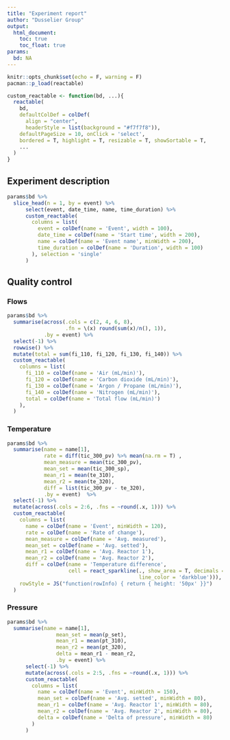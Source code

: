 ```yaml
---
title: "Experiment report"
author: "Dusselier Group"
output:
  html_document:
    toc: true
    toc_float: true
params:
  bd: NA
---
```


```r
knitr::opts_chunk$set(echo = F, warning = F)
pacman::p_load(reactable)
```

```r
custom_reactable <- function(bd, ...){
  reactable(
    bd,
    defaultColDef = colDef(
      align = "center",
      headerStyle = list(background = "#f7f7f8")), 
    defaultPageSize = 10, onClick = 'select',
    bordered = T, highlight = T, resizable = T, showSortable = T,
    ...
  )
}
```


## Experiment description

```r
params$bd %>%
  slice_head(n = 1, by = event) %>%
      select(event, date_time, name, time_duration) %>%
      custom_reactable(
        columns = list(
          event = colDef(name = 'Event', width = 100),
          date_time = colDef(name = 'Start time', width = 200),
          name = colDef(name = 'Event name', minWidth = 200),
          time_duration = colDef(name = 'Duration', width = 100)
        ), selection = 'single'
      )
```

## Quality control {.tabset .tabset-pills}

### Flows

```r
params$bd %>% 
  summarise(across(.cols = c(2, 4, 6, 8),
                   .fn = \(x) round(sum(x)/n(), 1)),
            .by = event) %>%
  select(-1) %>%
  rowwise() %>%
  mutate(total = sum(fi_110, fi_120, fi_130, fi_140)) %>%
  custom_reactable(
    columns = list(
      fi_110 = colDef(name = 'Air (mL/min)'),
      fi_120 = colDef(name = 'Carbon dioxide (mL/min)'),
      fi_130 = colDef(name = 'Argon / Propane (mL/min)'),
      fi_140 = colDef(name = 'Nitrogen (mL/min)'),
      total = colDef(name = 'Total flow (mL/min)')
    ), 
  )
```

### Temperature

```r
params$bd %>%
  summarise(name = name[1],
            rate = diff(tic_300_pv) %>% mean(na.rm = T) ,
            mean_measure = mean(tic_300_pv),
            mean_set = mean(tic_300_sp),
            mean_r1 = mean(te_310),
            mean_r2 = mean(te_320),
            diff = list(tic_300_pv - te_320),
            .by = event)  %>%
  select(-1) %>%
  mutate(across(.cols = 2:6, .fns = ~round(.x, 1))) %>%
  custom_reactable(
    columns = list(
      name = colDef(name = 'Event', minWidth = 120),
      rate = colDef(name = 'Rate of change'),
      mean_measure = colDef(name = 'Avg. measured'),
      mean_set = colDef(name = 'Avg. setted'),
      mean_r1 = colDef(name = 'Avg. Reactor 1'),
      mean_r2 = colDef(name = 'Avg. Reactor 2'),
      diff = colDef(name = 'Temperature difference',
                    cell = react_sparkline(., show_area = T, decimals = 2,
                                           line_color = 'darkblue'))),
    rowStyle = JS("function(rowInfo) { return { height: '50px' }}")
  )
```

### Pressure

```r
params$bd %>%
  summarise(name = name[1],
                mean_set = mean(p_set),
                mean_r1 = mean(pt_310),
                mean_r2 = mean(pt_320),
                delta = mean_r1 - mean_r2,
                .by = event) %>%
      select(-1) %>% 
      mutate(across(.cols = 2:5, .fns = ~round(.x, 1))) %>%
      custom_reactable(
        columns = list(
          name = colDef(name = 'Event', minWidth = 150),
          mean_set = colDef(name = 'Avg. setted', minWidth = 80),
          mean_r1 = colDef(name = 'Avg. Reactor 1', minWidth = 80),
          mean_r2 = colDef(name = 'Avg. Reactor 2', minWidth = 80),
          delta = colDef(name = 'Delta of pressure', minWidth = 80)
        )
      )
```

